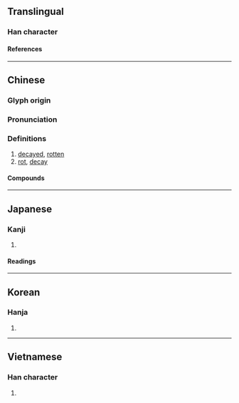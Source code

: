 {{character info/new}}
==Translingual==

===Han character===
{{Han char|rn=75|rad=木|as=02|sn=6|four=41927|canj=DMVS|ids=⿰木丂}}

====References====
{{Han ref|kx=0510.160|dkj=14439|dj=0894.140|hdz=21153.040|uh=673D}}

----

==Chinese==
{{zh-forms}}

===Glyph origin===
{{Han etym}}

===Pronunciation===
{{zh-pron
|m=xiǔ
|c=jau2,nau2,nau5
|c_note=nau2 - common variant
|h=gd=hiu1
|mn=qz,tw,xm,zz:hiú
|mn-t=hiun2/hiu2
|mc=y
|oc=y
|ma=
|cat=a,n
}}

===Definitions===
{{zh-hanzi}}

# [[decayed]], [[rotten]]
# [[rot]], [[decay]]

====Compounds====
{{zh-der|不朽|並垂不朽|名垂不朽|名傳不朽|年朽|三不朽|奔車朽索|九朽一罷|枯莖朽骨|拉朽|朽壤|死而不朽|歿而不朽|朽木糞土|朽爛|朽木死灰|枯朽|朽敗|朽株枯木|摧枯拉朽|戶樞不朽|朽木不雕|拉朽摧枯|根朽枝枯|朽木之才|沒而不朽|朽壞|朽邁|朽木|死且不朽|朽木糞牆|永存不朽|枯木朽株|歿而無朽|樗朽之材|永垂不朽|朽木蟲|朽蠹|朽棘不彫|生枯起朽|永傳不朽|木朽不雕|貫朽粟紅|紅腐貫朽|腐朽|粟陳貫朽|貫朽粟陳|老朽無用|貫朽粟腐|老朽|薄田朽屋|貫朽|衰朽|粟紅貫朽|鏤冰雕朽}}

----

==Japanese==

===Kanji===
{{ja-kanji|grade=c|rs=木02}}

# {{rfdef|ja|sort=木02}}

====Readings====
{{ja-readings
|goon=く
|kanon=きゅう
|kun=く-ちる
}}

----

==Korean==

===Hanja===
{{ko-hanja|후}}

# {{rfdef|ko|sort=木02}}

----

==Vietnamese==

===Han character===
{{vi-readings|rs=木02|reading=hủ}}

# {{rfdef|vi|sort=木02}}